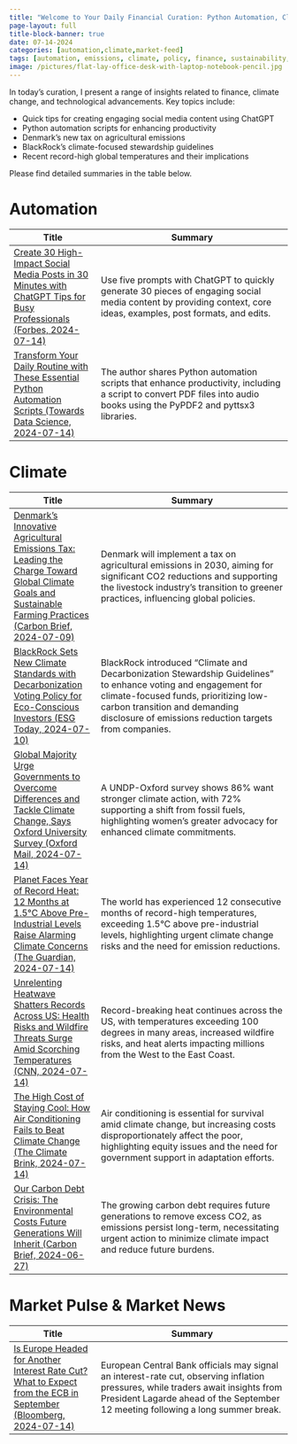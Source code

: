 ```yaml
---
title: "Welcome to Your Daily Financial Curation: Python Automation, Climate Action, ECB Policy Signals, and US Heatwave Insights"
page-layout: full
title-block-banner: true
date: 07-14-2024
categories: [automation,climate,market-feed]
tags: [automation, emissions, climate, policy, finance, sustainability, technology, equity, inflation, temperatures]
image: /pictures/flat-lay-office-desk-with-laptop-notebook-pencil.jpg
---
```


In today's curation, I present a range of insights related to finance, climate change, and technological advancements. Key topics include:

- Quick tips for creating engaging social media content using ChatGPT
- Python automation scripts for enhancing productivity
- Denmark's new tax on agricultural emissions
- BlackRock's climate-focused stewardship guidelines
- Recent record-high global temperatures and their implications

Please find detailed summaries in the table below.



# Automation
| Title | Summary |
|-----|-----------|
| [Create 30 High-Impact Social Media Posts in 30 Minutes with ChatGPT Tips for Busy Professionals (Forbes, 2024-07-14)](https://www.forbes.com/sites/jodiecook/2024/07/12/5-chatgpt-prompts-to-create-30-pieces-of-content-in-30-minutes/)   | Use five prompts with ChatGPT to quickly generate 30 pieces of engaging social media content by providing context, core ideas, examples, post formats, and edits. |
| [Transform Your Daily Routine with These Essential Python Automation Scripts (Towards Data Science, 2024-07-14)](https://medium.com/pythoneers/17-mindblowing-python-automation-scripts-i-use-everyday-523fb1eb9284)   | The author shares Python automation scripts that enhance productivity, including a script to convert PDF files into audio books using the PyPDF2 and pyttsx3 libraries. |

# Climate
| Title | Summary |
|-----|-----------|
| [Denmark's Innovative Agricultural Emissions Tax: Leading the Charge Toward Global Climate Goals and Sustainable Farming Practices (Carbon Brief, 2024-07-09)](https://www.carbonbrief.org/qa-how-denmark-plans-to-tax-agriculture-emissions-to-meet-climate-goals/)   | Denmark will implement a tax on agricultural emissions in 2030, aiming for significant CO2 reductions and supporting the livestock industry's transition to greener practices, influencing global policies. |
| [BlackRock Sets New Climate Standards with Decarbonization Voting Policy for Eco-Conscious Investors (ESG Today, 2024-07-10)](https://www.esgtoday.com/blackrock-launches-decarbonization-voting-and-engagement-policy-for-climate-focused-funds/)   | BlackRock introduced "Climate and Decarbonization Stewardship Guidelines" to enhance voting and engagement for climate-focused funds, prioritizing low-carbon transition and demanding disclosure of emissions reduction targets from companies. |
| [Global Majority Urge Governments to Overcome Differences and Tackle Climate Change, Says Oxford University Survey (Oxford Mail, 2024-07-14)](https://www.oxfordmail.co.uk/news/24401044.oxford-university-climate-survey-shows-majority-want-action/)   | A UNDP-Oxford survey shows 86% want stronger climate action, with 72% supporting a shift from fossil fuels, highlighting women's greater advocacy for enhanced climate commitments. |
| [Planet Faces Year of Record Heat: 12 Months at 1.5°C Above Pre-Industrial Levels Raise Alarming Climate Concerns (The Guardian, 2024-07-14)](https://www.theguardian.com/environment/article/2024/jul/08/temperatures-1-point-5c-above-pre-industrial-era-average-for-12-months-data-shows)   | The world has experienced 12 consecutive months of record-high temperatures, exceeding 1.5°C above pre-industrial levels, highlighting urgent climate change risks and the need for emission reductions. |
| [Unrelenting Heatwave Shatters Records Across US: Health Risks and Wildfire Threats Surge Amid Scorching Temperatures (CNN, 2024-07-14)](https://www.cnn.com/2024/07/07/weather/west-coast-heat-wave-california-nevada-oregon/index.html)   | Record-breaking heat continues across the US, with temperatures exceeding 100 degrees in many areas, increased wildfire risks, and heat alerts impacting millions from the West to the East Coast. |
| [The High Cost of Staying Cool: How Air Conditioning Fails to Beat Climate Change (The Climate Brink, 2024-07-14)](https://www.theclimatebrink.com/p/can-we-air-condition-our-way-out)   | Air conditioning is essential for survival amid climate change, but increasing costs disproportionately affect the poor, highlighting equity issues and the need for government support in adaptation efforts. |
| [Our Carbon Debt Crisis: The Environmental Costs Future Generations Will Inherit (Carbon Brief, 2024-06-27)](https://www.theclimatebrink.com/p/the-growing-carbon-debt)   | The growing carbon debt requires future generations to remove excess CO2, as emissions persist long-term, necessitating urgent action to minimize climate impact and reduce future burdens. |

# Market Pulse & Market News
| Title | Summary |
|-----|-----------|
| [Is Europe Headed for Another Interest Rate Cut? What to Expect from the ECB in September (Bloomberg, 2024-07-14)](https://www.bloomberg.com/news/articles/2024-07-13/ecb-rate-cuts-lagarde-poised-for-holiday-may-prime-markets-for-september?srnd=economics-v2&sref=ZPVkTM30)   | European Central Bank officials may signal an interest-rate cut, observing inflation pressures, while traders await insights from President Lagarde ahead of the September 12 meeting following a long summer break. |

